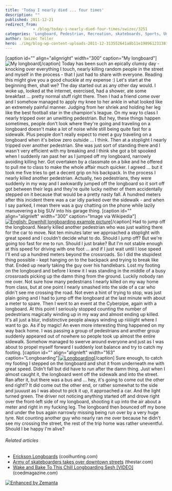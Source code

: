 ```yaml
---
title: 'Today I nearly died ... four times'
description: ""
published: 2011-12-21
redirect_from: 
            - /blog/today-i-nearly-died-four-times/swizec/3251
categories: 'Longboard, Pedestrian, Recreation, skateboards, Sports, Uncategorized'
author: Swizec Teller
hero: ./img/blog-wp-content-uploads-2011-12-313552641a8b11e19896123138142014_73.jpg
---
```

\[caption id="" align="alignright" width="300" caption="My longboard"]![My longboard](./img/blog-wp-content-uploads-2011-12-313552641a8b11e19896123138142014_73.jpg "My longboard")\[/caption] Today has been such an epically clumsy day - knocking over everything I touch, nearly killing random people in the street and myself in the process - that I just had to share with everyone. Reading this might give you a good chuckle at my expense :) Let's start at the beginning then, shall we? The day started out as any other day would. I woke up, looked at the internet, exercised, had a shower, ate some breakfast ... pretty normal stuff right there. Then I had a friend come over and I somehow managed to apply my knee to her ankle in what looked like an extremely painful manner. Judging from her shriek and holding her leg like the best football star in the champion's league. On my way to class I nearly tripped over an unwitting pedestrian. But hey, these things happen sometimes, people don't look where they're going and traveling on a longboard doesn't make a lot of noise while still being quite fast for a sidewalk. Plus people don't really expect to meet a guy traveling on a longboard when it's below zero outside ... I think. Then at a stoplight I nearly tripped over another pedestrian. She was just sort of standing there and I wasn't very efficient with my breaking and I think she got a bit spooked when I suddenly ran past her as I jumped off my longboard, narrowly avoiding killing her. Got overtaken by a classmate on a bike and he offered to pull me to class to make the whole affair much quicker. I agreed ... but it took me five tries to get a decent grip on his backpack. In the process I nearly killed another pedestrian. Actually, two pedestrians, they were suddenly in my way and I awkwardly jumped off the longboard so it sort off got between their legs and they're quite lucky neither of them accidentally stepped on it because that would be a pretty nasty fall. A hundred meters after this incident there was a car idly parked over the sidewalk - and when I say parked, I mean there was a guy chatting on the phone while lazily manuevering a big SUV into his garage thing. \[caption id="" align="alignleft" width="300" caption="Image via Wikipedia"][![English: Downhill longboarding example picture](./img/blog-wp-content-uploads-2011-12-300px-Longboarding4.jpg "English: Downhill longboarding example picture")](http://commons.wikipedia.org/wiki/File:Longboarding.jpg)\[/caption] Had to jump off the longboard. Nearly killed another pedestrian who was just waiting there for the car to move. Not ten minutes later we approached a stoplight with great speed and I couldn't decide what to do. Should I jump off? But we're going too fast for me to run. Should I just brake? But I'm not stable enough at this speed for driving with one foot ... and if I just wait until I lose speed I'll end up a hundred meters beyond the crossroads. So I did the stupidest thing possible - kept hanging on to the backpack and trying to break like that. Ended up nearly taking the guy over his handlebars. Lost my footing on the longboard and before I knew it I was standing in the middle of a busy crossroads picking up the damn thing from the ground. Luckily nobody ran me over. Not sure how many pedestrians I nearly killed on my way home from class, but at one point I nearly smashed into the side of a car who didn't see me crossing the road. Not even a hint of trying to stop, was just plain going and I had to jump off the longboard at the last minute with about a meter to spare. Then I went to an event at the Cyberpipe, again with a longboard. At this point I seriously stopped counting the number of pedestrians magically winding up in my way and almost ending up killed. It's all just a blur, indistinctive people always winding up riiiiiight where I want to go. As if by magic! An even more interesting thing happened on my way back home. I was passing a group of pedestrians and another group suddenly appeared out of nowhere so people took up almost the entire sidewalk. Somehow managed to swerve around everyone and just as I was about to propel myself forward I suddenly lost balance and try to catch my footing. \[caption id="" align="alignleft" width="163" caption="Longboarding"][![Longboarding](./img/blog-wp-content-uploads-2011-12-5044996221_e7c0225126_m1.jpg "Longboarding")](http://www.flickr.com/photos/40230716@N03/5044996221)\[/caption] Sure enough, to catch my footing I stepped on the longboard and shot it from underneath me with great speed. Didn't fall but did have to run after the damn thing. Just when I almost caught it, the longboard went off the sidewalk and into the street. Ran after it, but there was a bus and ... hey, it's going to come out the other end right!? It did come out the other end, or rather somewhat to the side and juuuust as I was about to pick it up, it approached a car. And the light turned green. The driver not noticing anything started off and drove right over the front-left side of my longboard, shooting it up into the air about a meter and right in my fucking leg. The longboard then bounced off my bone and under the bus again narrowly missing being run over by a very huge tyre. Not counting another guy who nearly ran me over because he didn't see my crossing the street, the rest of the trip home was rather uneventful. Should I be happy I'm alive?

###### Related articles

- [Erickson Longboards](http://www.coolhunting.com/design/erickson-longbo.php) (coolhunting.com)
- [Army of skateboarders takes over downtown streets](http://www.thestar.com/news/article/1052107--army-of-skateboarders-takes-over-downtown-streets) (thestar.com)
- [Wake and Bake To This Chill Longboarding Sesh \[VIDEO\]](http://coedmagazine.com/2011/12/10/chill-original-longboarding-country-roads-session-video/) (coedmagazine.com)

[![Enhanced by Zemanta](http://img.zemanta.com/zemified_e.png?x-id=90c754a9-3b5e-49e1-9d1e-d0e48e96fcbb)](http://www.zemanta.com/ "Enhanced by Zemanta")